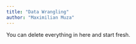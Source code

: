 ```yaml
---
title: "Data Wrangling"
author: "Maximilian Muza"
---
```


::: callout-note
You can delete everything in here and start fresh.
:::